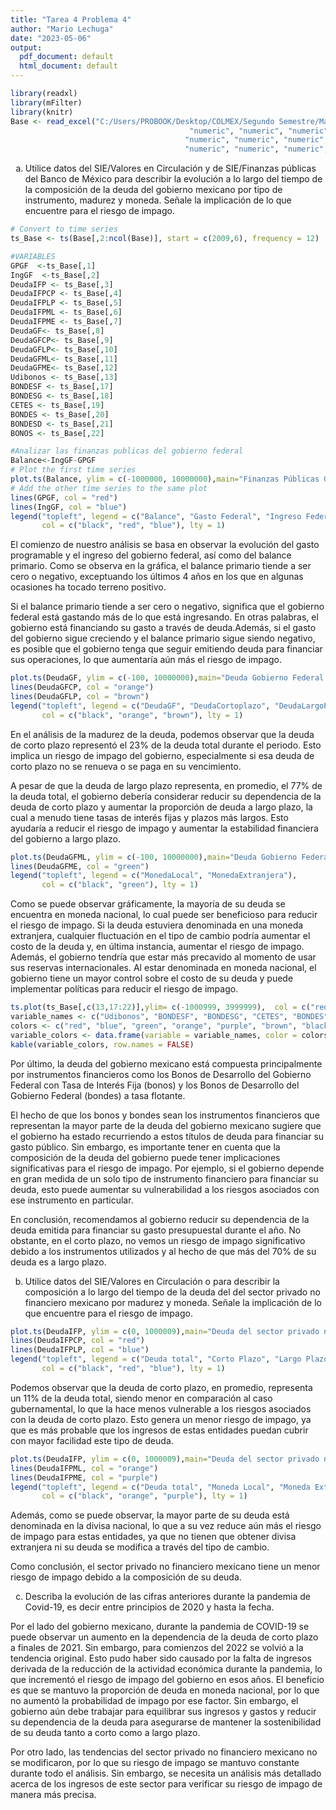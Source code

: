 ```yaml
---
title: "Tarea 4 Problema 4"
author: "Mario Lechuga"
date: "2023-05-06"
output:
  pdf_document: default
  html_document: default
---
```


```r
library(readxl)
library(mFilter)
library(knitr)
Base <- read_excel("C:/Users/PROBOOK/Desktop/COLMEX/Segundo Semestre/Macroeconomía/Tarea 4/Base.xlsx", col_types = c("date", "numeric", "numeric", "numeric", "numeric", "numeric", 
                                        "numeric", "numeric", "numeric","numeric", "numeric", "numeric", 
                                       "numeric", "numeric", "numeric","numeric", "numeric", "numeric", 
                                       "numeric", "numeric", "numeric","numeric", "numeric"))
```

(a) Utilice datos del SIE/Valores en Circulación y de SIE/Finanzas públicas del Banco de México para describir la evolución a lo largo del tiempo de la composición de la deuda del gobierno mexicano por tipo de instrumento, madurez y moneda. Señale la implicación de lo que encuentre para el riesgo de impago.
```r
# Convert to time series
ts_Base <- ts(Base[,2:ncol(Base)], start = c(2009,6), frequency = 12)

#VARIABLES
GPGF  <-ts_Base[,1]
IngGF  <-ts_Base[,2]
DeudaIFP <- ts_Base[,3]
DeudaIFPCP <- ts_Base[,4]
DeudaIFPLP <- ts_Base[,5]
DeudaIFPML <- ts_Base[,6]
DeudaIFPME <- ts_Base[,7]
DeudaGF<- ts_Base[,8]
DeudaGFCP<- ts_Base[,9]
DeudaGFLP<- ts_Base[,10]
DeudaGFML<- ts_Base[,11]
DeudaGFME<- ts_Base[,12]
Udibonos <- ts_Base[,13]
BONDESF <- ts_Base[,17]
BONDESG <- ts_Base[,18]
CETES <- ts_Base[,19]
BONDES <- ts_Base[,20]
BONDESD <- ts_Base[,21]
BONOS <- ts_Base[,22]

#Analizar las finanzas publicas del gobierno federal
Balance<-IngGF-GPGF
# Plot the first time series
plot.ts(Balance, ylim = c(-1000000, 10000000),main="Finanzas Públicas Gobierno Federal")
# Add the other time series to the same plot
lines(GPGF, col = "red")
lines(IngGF, col = "blue")
legend("topleft", legend = c("Balance", "Gasto Federal", "Ingreso Federal"),
       col = c("black", "red", "blue"), lty = 1)
```
El comienzo de nuestro análisis se basa en observar la evolución del gasto programable y el ingreso del gobierno federal, así como del balance primario. Como se observa en la gráfica, el balance primario tiende a ser cero o negativo, exceptuando los últimos 4 años en los que en algunas ocasiones ha tocado terreno positivo. 

Si el balance primario tiende a ser cero o negativo, significa que el gobierno federal está gastando más de lo que está ingresando. En otras palabras, el gobierno está financiando su gasto a través de deuda.Además, si el gasto del gobierno sigue creciendo y el balance primario sigue siendo negativo, es posible que el gobierno tenga que seguir emitiendo deuda para financiar sus operaciones, lo que aumentaría aún más el riesgo de impago.


```r
plot.ts(DeudaGF, ylim = c(-100, 10000000),main="Deuda Gobierno Federal por madurez ")
lines(DeudaGFCP, col = "orange")
lines(DeudaGFLP, col = "brown")    
legend("topleft", legend = c("DeudaGF", "DeudaCortoplazo", "DeudaLargoPLazo"),
       col = c("black", "orange", "brown"), lty = 1) 
```
En el análisis de la madurez de la deuda, podemos observar que la deuda de corto plazo representó el 23% de la deuda total durante el periodo. Esto implica un riesgo de impago del gobierno, especialmente si esa deuda de corto plazo no se renueva o se paga en su vencimiento.

A pesar de que la deuda de largo plazo representa, en promedio, el 77% de la deuda total, el gobierno debería considerar reducir su dependencia de la deuda de corto plazo y aumentar la proporción de deuda a largo plazo, la cual a menudo tiene tasas de interés fijas y plazos más largos. Esto ayudaría a reducir el riesgo de impago y aumentar la estabilidad financiera del gobierno a largo plazo.

```r
plot.ts(DeudaGFML, ylim = c(-100, 10000000),main="Deuda Gobierno Federal por moneda ")
lines(DeudaGFME, col = "green")    
legend("topleft", legend = c("MonedaLocal", "MonedaExtranjera"),
       col = c("black", "green"), lty = 1) 
```

Como se puede observar gráficamente, la mayoría de su deuda se encuentra en moneda nacional, lo cual puede ser beneficioso para reducir el riesgo de impago. Si la deuda estuviera denominada en una moneda extranjera, cualquier fluctuación en el tipo de cambio podría aumentar el costo de la deuda y, en última instancia, aumentar el riesgo de impago. Además, el gobierno tendría que estar más precavido al momento de usar sus reservas internacionales. Al estar denominada en moneda nacional, el gobierno tiene un mayor control sobre el costo de su deuda y puede implementar políticas para reducir el riesgo de impago.

```r
ts.plot(ts_Base[,c(13,17:22)],ylim= c(-1000999, 3999999),  col = c("red", "blue", "green", "orange", "purple", "brown", "black"),main="Instrumentos de deuda del Gobierno Federal ")
variable_names <- c("Udibonos", "BONDESF", "BONDESG", "CETES", "BONDES", "BONDESD", "BONOS")
colors <- c("red", "blue", "green", "orange", "purple", "brown", "black")
variable_colors <- data.frame(variable = variable_names, color = colors)
kable(variable_colors, row.names = FALSE)
```
Por último, la deuda del gobierno mexicano está compuesta principalmente por instrumentos financieros como los Bonos de Desarrollo del Gobierno Federal con Tasa de Interés Fija (bonos) y los Bonos de Desarrollo del Gobierno Federal (bondes) a tasa flotante.

El hecho de que los bonos y bondes sean los instrumentos financieros que representan la mayor parte de la deuda del gobierno mexicano sugiere que el gobierno ha estado recurriendo a estos títulos de deuda para financiar su gasto público. Sin embargo, es importante tener en cuenta que la composición de la deuda del gobierno puede tener implicaciones significativas para el riesgo de impago. Por ejemplo, si el gobierno depende en gran medida de un solo tipo de instrumento financiero para financiar su deuda, esto puede aumentar su vulnerabilidad a los riesgos asociados con ese instrumento en particular.

En conclusión, recomendamos al gobierno reducir su dependencia de la deuda emitida para financiar su gasto presupuestal durante el año. No obstante, en el corto plazo, no vemos un riesgo de impago significativo debido a los instrumentos utilizados y al hecho de que más del 70% de su deuda es a largo plazo.


(b) Utilice datos del SIE/Valores en Circulación o para describir la composición a lo largo del tiempo de la deuda del del sector privado no financiero mexicano por madurez y moneda. Señale la implicación de lo que encuentre para el riesgo de impago.

```r
plot.ts(DeudaIFP, ylim = c(0, 1000009),main="Deuda del sector privado no financiero mexicano por madurez")
lines(DeudaIFPCP, col = "red")
lines(DeudaIFPLP, col = "blue")
legend("topleft", legend = c("Deuda total", "Corto Plazo", "Largo Plazo"),
       col = c("black", "red", "blue"), lty = 1)
```
Podemos observar que la deuda de corto plazo, en promedio, representa un 11% de la deuda total, siendo menor en comparación al caso gubernamental, lo que la hace menos vulnerable a los riesgos asociados con la deuda de corto plazo. Esto genera un menor riesgo de impago, ya que es más probable que los ingresos de estas entidades puedan cubrir con mayor facilidad este tipo de deuda.


```r
plot.ts(DeudaIFP, ylim = c(0, 1000009),main="Deuda del sector privado no financiero mexicano por moneda")
lines(DeudaIFPML, col = "orange")
lines(DeudaIFPME, col = "purple")
legend("topleft", legend = c("Deuda total", "Moneda Local", "Moneda Extranjera"),
       col = c("black", "orange", "purple"), lty = 1)
```
Además, como se puede observar, la mayor parte de su deuda está denominada en la divisa nacional, lo que a su vez reduce aún más el riesgo de impago para estas entidades, ya que no tienen que obtener divisa extranjera ni su deuda se modifica a través del tipo de cambio.

Como conclusión, el sector privado no financiero mexicano tiene un menor riesgo de impago debido a la composición de su deuda.


(c) Describa la evolución de las cifras anteriores durante la pandemia de Covid-19, es decir entre principios de 2020 y hasta la fecha.

Por el lado del gobierno mexicano, durante la pandemia de COVID-19 se puede observar un aumento en la dependencia de la deuda de corto plazo a finales de 2021. Sin embargo, para comienzos del 2022 se volvió a la tendencia original. Esto pudo haber sido causado por la falta de ingresos derivada de la reducción de la actividad económica durante la pandemia, lo que incrementó el riesgo de impago del gobierno en esos años. El beneficio es que se mantuvo la proporción de deuda en moneda nacional, por lo que no aumentó la probabilidad de impago por ese factor. Sin embargo, el gobierno aún debe trabajar para equilibrar sus ingresos y gastos y reducir su dependencia de la deuda para asegurarse de mantener la sostenibilidad de su deuda tanto a corto como a largo plazo.

Por otro lado, las tendencias del sector privado no financiero mexicano no se modificaron, por lo que su riesgo de impago se mantuvo constante durante todo el análisis. Sin embargo, se necesita un análisis más detallado acerca de los ingresos de este sector para verificar su riesgo de impago de manera más precisa.
